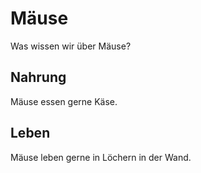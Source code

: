 <link
  rel="stylesheet"
  href="https://cdn.jsdelivr.net/gh/pixelbrackets/gfm-stylesheet/dist/gfm.min.css"
/>

# Mäuse

Was wissen wir über Mäuse?

## Nahrung

Mäuse essen gerne Käse.

## Leben

Mäuse leben gerne in Löchern in der Wand.
